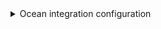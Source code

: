 <details>

<summary> Ocean integration configuration </summary>

```yaml showLineNumbers
resources:
  - kind: pipeline
    selector:
      query: 'true'
    glint:
      entity:
        mappings:
          identifier: .id | tostring
          title: .name
          blueprint: '"azureDevopsPipeline"'
          properties:
            url: .url
            revision: .revision
            folder: .folder

```

</details>
